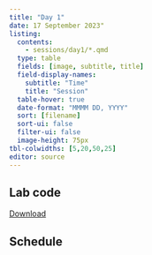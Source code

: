 ```yaml
---
title: "Day 1"
date: 17 September 2023"
listing:
  contents:
    - sessions/day1/*.qmd
  type: table
  fields: [image, subtitle, title]
  field-display-names:
    subtitle: "Time"
    title: "Session"
  table-hover: true
  date-format: "MMMM DD, YYYY"
  sort: [filename]
  sort-ui: false
  filter-ui: false
  image-height: 75px
tbl-colwidths: [5,20,50,25]
editor: source
---
```


## Lab code

[Download](materials/labs_day1.R)

## Schedule
